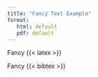 ```yaml
---
title: "Fancy Text Example"
format:
   html: default
   pdf: default
---
```


Fancy {{< latex >}}

Fancy {{< bibtex >}}



